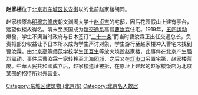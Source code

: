 {{unreferenced|time=2011-05-11T10:39:01+00:00}}
'''赵家楼'''位于[[北京市|北京市]][[东城区|东城区]][[长安街|长安街]]以的北前赵家楼胡同。

赵家楼原為[[明穆宗|明穆宗]][[隆庆_(明朝)|隆庆]]朝文渊阁大学士[[赵贞吉|赵贞吉]]的宅邸，因后花园假山上建有亭台，远望似楼故得名。清末至民国成为[[新交通系|新交通系]]高官[[曹汝霖|曹汝霖]]住宅。1919年，[[五四运动|五四运动]]爆發，学生不满当时政府与日本签订“[[二十一条|二十一条]]”而当时曹汝霖正出任交通总长，负责把部分权益让予日本所以成为学生声讨对象，学生游行至赵家楼冲入曹宅未找到曹汝霖，由[[北京高等师范学校|北京高等师范学校]]学生[[匡互生|匡互生]]等放火烧毁赵家楼，此事件在北京产生强烈震动。事件后曹汝霖一家转移至北海[[团城|团城]]，之后又在[[灯市口|灯市口]]另置宅第，赵家楼荒废。中華人民共和國成立后，赵家楼遗址被拆，在原址上建起的赵家楼饭店为北京某部的招待所对外营业。
[[Category:东城区建筑物_(北京市)|Category:东城区建筑物 (北京市)]]
[[Category:北京名人故居|Category:北京名人故居]]